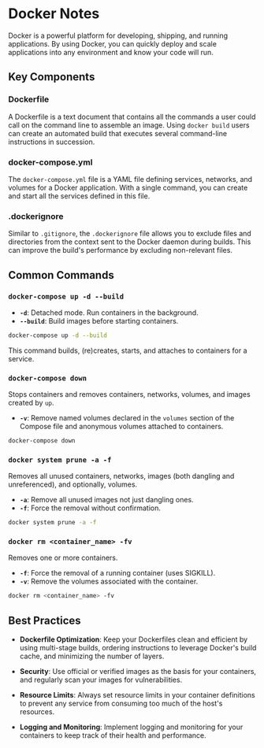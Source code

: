 # Docker Notes

Docker is a powerful platform for developing, shipping, and running applications. By using Docker, you can quickly deploy and scale applications into any environment and know your code will run.

## Key Components

### Dockerfile

A Dockerfile is a text document that contains all the commands a user could call on the command line to assemble an image. Using `docker build` users can create an automated build that executes several command-line instructions in succession.

### docker-compose.yml

The `docker-compose.yml` file is a YAML file defining services, networks, and volumes for a Docker application. With a single command, you can create and start all the services defined in this file.

### .dockerignore

Similar to `.gitignore`, the `.dockerignore` file allows you to exclude files and directories from the context sent to the Docker daemon during builds. This can improve the build's performance by excluding non-relevant files.

## Common Commands

### `docker-compose up -d --build`

- **`-d`**: Detached mode. Run containers in the background.
- **`--build`**: Build images before starting containers.

```bash
docker-compose up -d --build
```

This command builds, (re)creates, starts, and attaches to containers for a service.

### `docker-compose down`

Stops containers and removes containers, networks, volumes, and images created by `up`.

- **`-v`**: Remove named volumes declared in the `volumes` section of the Compose file and anonymous volumes attached to containers.

```bash
docker-compose down
```

### `docker system prune -a -f`

Removes all unused containers, networks, images (both dangling and unreferenced), and optionally, volumes.

- **`-a`**: Remove all unused images not just dangling ones.
- **`-f`**: Force the removal without confirmation.

```bash
docker system prune -a -f
```

### `docker rm <container_name> -fv`

Removes one or more containers.

- **`-f`**: Force the removal of a running container (uses SIGKILL).
- **`-v`**: Remove the volumes associated with the container.

```bash
docker rm <container_name> -fv
```

## Best Practices

- **Dockerfile Optimization**: Keep your Dockerfiles clean and efficient by using multi-stage builds, ordering instructions to leverage Docker's build cache, and minimizing the number of layers.
- **Security**: Use official or verified images as the basis for your containers, and regularly scan your images for vulnerabilities.

- **Resource Limits**: Always set resource limits in your container definitions to prevent any service from consuming too much of the host's resources.

- **Logging and Monitoring**: Implement logging and monitoring for your containers to keep track of their health and performance.
